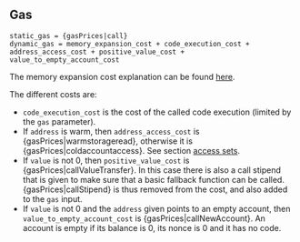 ## Gas

    static_gas = {gasPrices|call}
    dynamic_gas = memory_expansion_cost + code_execution_cost + address_access_cost + positive_value_cost + value_to_empty_account_cost

The memory expansion cost explanation can be found [here](/about#memoryexpansion).

The different costs are:

- `code_execution_cost` is the cost of the called code execution (limited by the `gas` parameter).
- If `address` is warm, then `address_access_cost` is {gasPrices|warmstorageread}, otherwise it is {gasPrices|coldaccountaccess}. See section [access sets](/about#accesssets).
- If `value` is not 0, then `positive_value_cost` is {gasPrices|callValueTransfer}. In this case there is also a call stipend that is given to make sure that a basic fallback function can be called. {gasPrices|callStipend} is thus removed from the cost, and also added to the `gas` input.
- If `value` is not 0 and the `address` given points to an empty account, then `value_to_empty_account_cost` is {gasPrices|callNewAccount}. An account is empty if its balance is 0, its nonce is 0 and it has no code.

